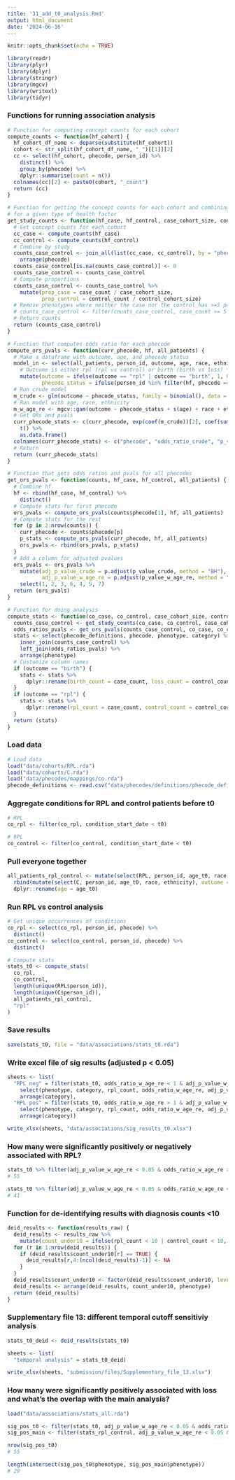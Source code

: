 ```yaml
---
title: '31_add_t0_analysis.Rmd'
output: html_document
date: '2024-06-16'
---
```


```r

knitr::opts_chunk$set(echo = TRUE)

library(readr)
library(plyr)
library(dplyr)
library(stringr)
library(mgcv)
library(writexl)
library(tidyr)

```

### Functions for running association analysis

```r

# Function for computing concept counts for each cohort
compute_counts <- function(hf_cohort) {
  hf_cohort_df_name <- deparse(substitute(hf_cohort))
  cohort <- str_split(hf_cohort_df_name, "_")[[1]][2]
  cc <- select(hf_cohort, phecode, person_id) %>%
    distinct() %>%
    group_by(phecode) %>%
    dplyr::summarise(count = n())
  colnames(cc)[2] <- paste0(cohort, "_count")
  return (cc)
}

# Function for getting the concept counts for each cohort and combining by study
# for a given type of health factor
get_study_counts <- function(hf_case, hf_control, case_cohort_size, control_cohort_size) {
  # Get concept counts for each cohort
  cc_case <- compute_counts(hf_case)
  cc_control <- compute_counts(hf_control)
  # Combine by study
  counts_case_control <- join_all(list(cc_case, cc_control), by = "phecode", type = "full") %>%
    arrange(phecode)
  counts_case_control[is.na(counts_case_control)] <- 0
  counts_case_control <- counts_case_control
  # Compute proportions
  counts_case_control <- counts_case_control %>%
    mutate(prop_case = case_count / case_cohort_size,
           prop_control = control_count / control_cohort_size)
  # Remove phenotypes where neither the case nor the control has >=5 people with it
  # counts_case_control <- filter(counts_case_control, case_count >= 5 | control_count >= 5)
  # Return counts
  return (counts_case_control)
}

# Function that computes odds ratio for each phecode
compute_ors_pvals <- function(curr_phecode, hf, all_patients) {
  # Make a dataframe with outcome, age, and phecode status
  model_in <- select(all_patients, person_id, outcome, age, race, ethnicity) %>%
    # Outcome is either rpl (rpl vs control) or birth (birth vs loss)
    mutate(outcome = ifelse(outcome == "rpl" | outcome == "birth", 1, 0),
           phecode_status = ifelse(person_id %in% filter(hf, phecode == curr_phecode)$person_id, 1, 0))
  # Run crude model
  m_crude <- glm(outcome ~ phecode_status, family = binomial(), data = model_in)
  # Run model with age, race, ethnicity
  m_w_age_re <- mgcv::gam(outcome ~ phecode_status + s(age) + race + ethnicity, family = binomial(), method = "REML", data = model_in)
  # Get ORs and pvals
  curr_phecode_stats <- c(curr_phecode, exp(coef(m_crude))[2], coef(summary(m_crude))[,4][2], exp(coef(m_w_age_re))[2], summary(m_w_age_re)$p.table[2,4]) %>%
    t() %>%
    as.data.frame()
  colnames(curr_phecode_stats) <- c("phecode", "odds_ratio_crude", "p_value_crude", "odds_ratio_w_age_re", "p_value_w_age_re")
  # Return
  return (curr_phecode_stats)
}

# Function that gets odds ratios and pvals for all phecodes
get_ors_pvals <- function(counts, hf_case, hf_control, all_patients) {
  # Combine hf
  hf <- rbind(hf_case, hf_control) %>%
    distinct()
  # Compute stats for first phecode
  ors_pvals <- compute_ors_pvals(counts$phecode[1], hf, all_patients)
  # Compute stats for the rest
  for (p in 2:nrow(counts)) {
    curr_phecode <- counts$phecode[p]
    p_stats <- compute_ors_pvals(curr_phecode, hf, all_patients)
    ors_pvals <- rbind(ors_pvals, p_stats)
  }
  # Add a column for adjusted pvalues
  ors_pvals <- ors_pvals %>%
    mutate(adj_p_value_crude = p.adjust(p_value_crude, method = "BH"),
           adj_p_value_w_age_re = p.adjust(p_value_w_age_re, method = "BH")) %>%
    select(1, 2, 3, 6, 4, 5, 7)
  return (ors_pvals)
}

# Function for doing analysis
compute_stats <- function(co_case, co_control, case_cohort_size, control_cohort_size, all_patients, outcome) {
  counts_case_control <- get_study_counts(co_case, co_control, case_cohort_size, control_cohort_size)
  odds_ratios_pvals <- get_ors_pvals(counts_case_control, co_case, co_control, all_patients)
  stats <- select(phecode_definitions, phecode, phenotype, category) %>%
    inner_join(counts_case_control) %>%
    left_join(odds_ratios_pvals) %>%
    arrange(phenotype)
  # Customize column names
  if (outcome == "birth") {
    stats <- stats %>%
      dplyr::rename(birth_count = case_count, loss_count = control_count, birth_prop = prop_case, loss_prop = prop_control)
  }
  if (outcome == "rpl") {
    stats <- stats %>%
      dplyr::rename(rpl_count = case_count, control_count = control_count, rpl_prop = prop_case, control_prop = prop_control)
  }
  return (stats)
}

```

### Load data

```r

# Load data
load("data/cohorts/RPL.rda")
load("data/cohorts/C.rda")
load("data/phecodes/mappings/co.rda")
phecode_definitions <- read.csv("data/phecodes/definitions/phecode_definitions1.2.csv")

```

### Aggregate conditions for RPL and control patients before t0

```r

# RPL
co_rpl <- filter(co_rpl, condition_start_date < t0)

# RPL
co_control <- filter(co_control, condition_start_date < t0)

```

### Pull everyone together

```r

all_patients_rpl_control <- mutate(select(RPL, person_id, age_t0, race, ethnicity), outcome = "rpl") %>%
  rbind(mutate(select(C, person_id, age_t0, race, ethnicity), outcome = "control")) %>%
  dplyr::rename(age = age_t0)

```

### Run RPL vs control analysis

```r

# Get unique occurrences of conditions
co_rpl <- select(co_rpl, person_id, phecode) %>%
  distinct()
co_control <- select(co_control, person_id, phecode) %>%
  distinct()

# Compute stats
stats_t0 <- compute_stats(
  co_rpl,
  co_control,
  length(unique(RPL$person_id)),
  length(unique(C$person_id)),
  all_patients_rpl_control,
  "rpl"
)

```

### Save results

```r

save(stats_t0, file = "data/associations/stats_t0.rda")

```

### Write excel file of sig results (adjusted p < 0.05)

```r

sheets <- list(
  "RPL neg" = filter(stats_t0, odds_ratio_w_age_re < 1 & adj_p_value_w_age_re < 0.05) %>%
    select(phenotype, category, rpl_count, odds_ratio_w_age_re, adj_p_value_w_age_re) %>%
    arrange(category),
  "RPL pos" = filter(stats_t0, odds_ratio_w_age_re > 1 & adj_p_value_w_age_re < 0.05) %>%
    select(phenotype, category, rpl_count, odds_ratio_w_age_re, adj_p_value_w_age_re) %>%
    arrange(category))

write_xlsx(sheets, "data/associations/sig_results_t0.xlsx")

```

### How many were significantly positively or negatively associated with RPL?

```r

stats_t0 %>% filter(adj_p_value_w_age_re < 0.05 & odds_ratio_w_age_re > 1) %>% nrow()
# 55

stats_t0 %>% filter(adj_p_value_w_age_re < 0.05 & odds_ratio_w_age_re < 1) %>% nrow()
# 41

```

### Function for de-identifying results with diagnosis counts <10

```r

deid_results <- function(results_raw) {
  deid_results <- results_raw %>%
    mutate(count_under10 = ifelse(rpl_count < 10 | control_count < 10, TRUE, FALSE))
  for (r in 1:nrow(deid_results)) {
    if (deid_results$count_under10[r] == TRUE) {
      deid_results[r,4:(ncol(deid_results)-1)] <- NA
    }
  }
  deid_results$count_under10 <- factor(deid_results$count_under10, levels = c(FALSE,TRUE))
  deid_results <- arrange(deid_results, count_under10, phenotype)
  return (deid_results)
}

```

### Supplementary file 13: different temporal cutoff sensitiviy analysis

```r

stats_t0_deid <- deid_results(stats_t0)

sheets <- list(
  "temporal analysis" = stats_t0_deid)

write_xlsx(sheets, "submission/files/Supplementary_file_13.xlsx")

```

### How many were significantly positively associated with loss and what's the overlap with the main analysis?

```r

load("data/associations/stats_all.rda")

sig_pos_t0 <- filter(stats_t0, adj_p_value_w_age_re < 0.05 & odds_ratio_w_age_re > 1)
sig_pos_main <- filter(stats_rpl_control, adj_p_value_w_age_re < 0.05 & odds_ratio_w_age_re > 1)

nrow(sig_pos_t0)
# 55

length(intersect(sig_pos_t0$phenotype, sig_pos_main$phenotype))
# 29

```